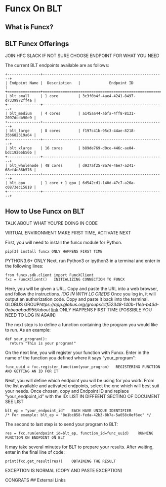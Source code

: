 # Funcx On BLT

## What is Funcx?

## BLT Funcx Offerings
JOIN HPC SLACK IF NOT SURE
CHOOSE ENDPOINT FOR WHAT YOU NEED

The current BLT endpoints available are as follows:
```
+---------------+-------------------------------------------------------+
| Endpoint Name |  Description   |             Endpoint ID              |
+===============+=======================================================+
| blt_small     | 1 core         | 3c3f0b4f-4ae4-4241-8497-d7339972ff4a |
+---------------+-------------------------------------------------------+
| blt_medium    | 4 cores        | a145aa44-abfa-4ff8-8131-2097dcdb90e9 |
+---------------+-------------------------------------------------------+
| blt_large     | 8 cores        | f197c41b-95c3-44ae-8218-35b682319a64 |
+---------------+-------------------------------------------------------+
| blt_xlarge    | 16 cores       | b89de769-d0ce-446c-ae04-bdc19266b566 |
+---------------+-------------------------------------------------------+
| blt_wholenode | 48 cores       | d937af25-8a7e-46e7-a241-68ef4e86b576 |
+---------------+-------------------------------------------------------+
| blt_gpu       | 1 core + 1 gpu | 6d542cd1-140d-47c7-a26a-c0873ec15818 |
+---------------+-------------------------------------------------------+
```

## How to Use Funcx on BLT
TALK ABOUT WHAT YOU'RE DOING IN CODE


VIRTUAL ENVIRONMENT   MAKE FIRST TIME, ACTIVATE NEXT

First, you will need to install the funcx module for Python. 
```
pip[3] install funcx ONLY HAPPENS FIRST TIME
```
PYTHON3.6+ ONLY
Next, run Python3 or ipython3 in a terminal and enter in the following lines:
```
from funcx.sdk.client import FuncXClient    
fxc = FuncXClient()   INITIALIZING CONNECTION TO FUNCX
```
Here, you will be given a URL. Copy and paste the URL into a web browser, and follow the instructions. *lOG IN WITH LC CREDS* Once you log in, it will output an authorization code. Copy and paste it back into the terminal. GLOBUS GROUP*https://app.globus.org/groups/c1f52348-140b-11eb-b43d-0ebeaabad955/about* [link](https//:link.com)    ONLY HAPPENS FIRST TIME (POSSIBLE YOU NEED TO LOG IN AGAIN)

The next step is to define a function containing the program you would like to run. As an example:
```
def your_program():
  return "This is your program!"
```
On the next line, you will register your function with Funcx. Enter in the name of the function you defined where it says "your_program":
```
func_uuid = fxc.register_function(your_program)   REGISTERING FUNCTION AND GETTING AN ID FOR IT
```
Next, you will define which endpoint you will be using for you work. From the list available and activated endpoints, select the one which will best suit your needs. Once chosen, copy and Endpoint ID and replace "your_endpoint_id" with the ID: LIST IN DIFFEENT SECTINO OF DOCUMENT SEE LIST
```
blt_ep = "your_endpoint_id"   EACH HAVE UNIQUE IDENTIFIER
/* For example: blt_ep = "8e1bc858-feda-42b3-8b7a-5a058c0ef6ec" */
```
The second to last step is to send your program to BLT:
```
res = fxc.run(endpoint_id=blt_ep, function_id=func_uuid)    RUNNING FUNCTION ON ENDPOINT ON BLT
```
It may take several minutes for BLT to prepare your results. After waiting, enter in the final line of code:
```
print(fxc.get_result(res))    OBTAINING THE RESULT
```

EXCEPTION IS NORMAL (COPY AND PASTE EXCEPTION)

CONGRATS
## External Links
